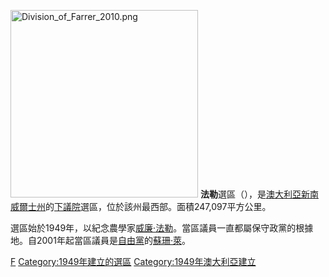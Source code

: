 [[File:Division_of_Farrer_2010.png|300px]]
'''法勒'''選區（{{lang-en|Division of Farrer}}），是[[澳大利亞|澳大利亞]][[新南威爾士州|新南威爾士州]]的[[澳大利亞下議院|下議院]]選區，位於該州最西部。面積247,097平方公里。

選區始於1949年，以紀念農學家[[威廉·法勒|威廉·法勒]]。當區議員一直都屬保守政黨的根據地。自2001年起當區議員是[[澳大利亞自由黨|自由黨]]的[[蘇珊·萊|蘇珊·萊]]。

[[Category:澳大利亞國會選區|F]]
[[Category:1949年建立的選區|Category:1949年建立的選區]]
[[Category:1949年澳大利亞建立|Category:1949年澳大利亞建立]]